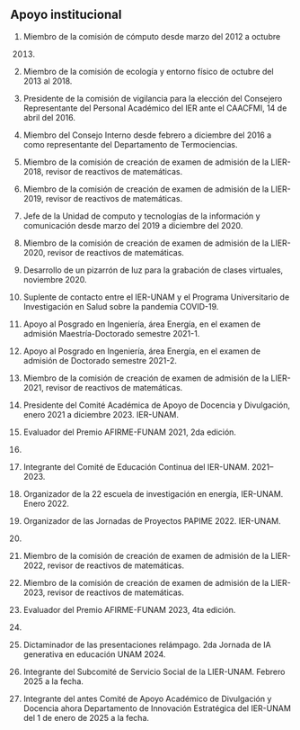 ## Apoyo institucional

1.  Miembro de la comisión de cómputo desde marzo del 2012 a octubre
    2013.

2.  Miembro de la comisión de ecología y entorno físico de octubre del
    2013 al 2018.

3.  Presidente de la comisión de vigilancia para la elección del
    Consejero Representante del Personal Académico del IER ante el
    CAACFMI, 14 de abril del 2016.

4.  Miembro del Consejo Interno desde febrero a diciembre del 2016 a
    como representante del Departamento de Termociencias.

5.  Miembro de la comisión de creación de examen de admisión de la
    LIER-2018, revisor de reactivos de matemáticas.

6.  Miembro de la comisión de creación de examen de admisión de la
    LIER-2019, revisor de reactivos de matemáticas.

7.  Jefe de la Unidad de computo y tecnologías de la información y
    comunicación desde marzo del 2019 a diciembre del 2020.

8.  Miembro de la comisión de creación de examen de admisión de la
    LIER-2020, revisor de reactivos de matemáticas.

9.  Desarrollo de un pizarrón de luz para la grabación de clases
    virtuales, noviembre 2020.

10. Suplente de contacto entre el IER-UNAM y el Programa Universitario
    de Investigación en Salud sobre la pandemia COVID-19.

11. Apoyo al Posgrado en Ingeniería, área Energía, en el examen de
    admisión Maestría-Doctorado semestre 2021-1.

12. Apoyo al Posgrado en Ingeniería, área Energía, en el examen de
    admisión de Doctorado semestre 2021-2.

13. Miembro de la comisión de creación de examen de admisión de la
    LIER-2021, revisor de reactivos de matemáticas.
    
14. Presidente del Comité Académica de Apoyo de Docencia y Divulgación,
enero 2021 a diciembre 2023. IER-UNAM.


15. Evaluador del Premio AFIRME-FUNAM 2021, 2da edición.
2021.

15. Integrante del Comité de Educación Continua del IER-UNAM.
2021--2023.

15. Organizador de la 22 escuela de investigación en energía, IER-UNAM.
Enero 2022.

15. Organizador de las Jornadas de Proyectos PAPIME 2022. IER-UNAM.
2022.


14. Miembro de la comisión de creación de examen de admisión de la
    LIER-2022, revisor de reactivos de matemáticas.

15. Miembro de la comisión de creación de examen de admisión de la
    LIER-2023, revisor de reactivos de matemáticas.

16. Evaluador del Premio AFIRME-FUNAM 2023, 4ta edición.
2024.

17. Dictaminador de las presentaciones relámpago. 2da Jornada de IA generativa en educación UNAM 2024.

18. Integrante del Subcomité de Servicio Social de la LIER-UNAM.
Febrero 2025 a la fecha.

19. Integrante del antes  Comité de Apoyo Académico de Divulgación y Docencia ahora Departamento 
de Innovación Estratégica del IER-UNAM del 1 de enero de 2025 a la fecha.
